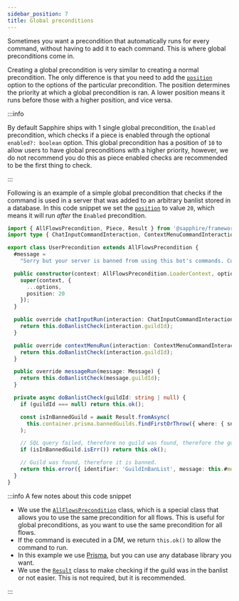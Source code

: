 ```yaml
---
sidebar_position: 7
title: Global preconditions
---
```


Sometimes you want a precondition that automatically runs for every command, without having to add it to each command.
This is where global preconditions come in.

Creating a global precondition is very similar to creating a normal precondition. The only difference is that you need
to add the [`position`] option to the options of the particular precondition. The position determines the priority at
which a global precondition is ran. A lower position means it runs before those with a higher position, and vice versa.

:::info

By default Sapphire ships with 1 single global precondition, the `Enabled` precondition, which checks if a piece is
enabled through the optional `enabled?: boolean` option. This global precondition has a position of `10` to allow users
to have global preconditions with a higher priority, however, we do not recommend you do this as piece enabled checks
are recommended to be the first thing to check.

:::

Following is an example of a simple global precondition that checks if the command is used in a server that was added to
an arbitrary banlist stored in a database. In this code snippet we set the [`position`] to value `20`, which means it
will run _after_ the `Enabled` precondition.

```typescript ts2esm2cjs|{7}|{7}
import { AllFlowsPrecondition, Piece, Result } from '@sapphire/framework';
import type { ChatInputCommandInteraction, ContextMenuCommandInteraction, Message } from 'discord.js';

export class UserPrecondition extends AllFlowsPrecondition {
  #message =
    "Sorry but your server is banned from using this bot's commands. Contact the bot developer for more information.";

  public constructor(context: AllFlowsPrecondition.LoaderContext, options: AllFlowsPrecondition.Options) {
    super(context, {
      ...options,
      position: 20
    });
  }

  public override chatInputRun(interaction: ChatInputCommandInteraction) {
    return this.doBanlistCheck(interaction.guildId);
  }

  public override contextMenuRun(interaction: ContextMenuCommandInteraction) {
    return this.doBanlistCheck(interaction.guildId);
  }

  public override messageRun(message: Message) {
    return this.doBanlistCheck(message.guildId);
  }

  private async doBanlistCheck(guildId: string | null) {
    if (guildId === null) return this.ok();

    const isInBannedGuild = await Result.fromAsync(
      this.container.prisma.bannedGuilds.findFirstOrThrow({ where: { snowflake: BigInt(guildId) } })
    );

    // SQL query failed, therefore no guild was found, therefore the guild is not banned.
    if (isInBannedGuild.isErr()) return this.ok();

    // Guild was found, therefore it is banned.
    return this.error({ identifier: 'GuildInBanList', message: this.#message });
  }
}
```

:::info A few notes about this code snippet

- We use the [`AllFlowsPrecondition`] class, which is a special class that allows you to use the same precondition for
  all flows. This is useful for global preconditions, as you want to use the same precondition for all flows.
- If the command is executed in a DM, we return `this.ok()` to allow the command to run.
- In this example we use [Prisma][prisma], but you can use any database library you want.
- We use the [`Result`] class to make checking if the guild was in the banlist or not easier. This is not required, but
  it is recommended.

:::

[`position`]: ../../Documentation/api-framework/interfaces/PreconditionOptions#position
[`AllFlowsPrecondition`]: ../../Documentation/api-framework/classes/AllFlowsPrecondition
[`Result`]: ../../Documentation/api-utilities/@sapphire/result/
[prisma]: https://www.prisma.io/
